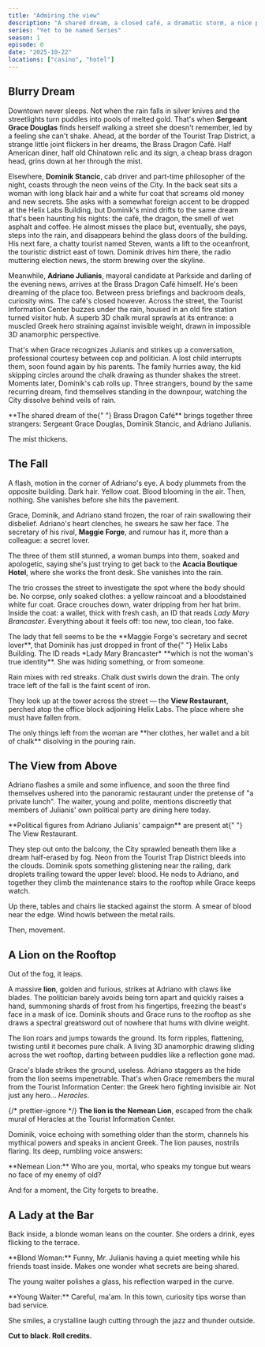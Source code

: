 ```yaml
---
title: "Admiring the view"
description: "A shared dream, a closed café, a dramatic storm, a nice panorama, a tragic death and an angry greek lion. Welcome to the City!"
series: "Yet to be named Series"
season: 1
episode: 0
date: "2025-10-22"
locations: ["casino", "hotel"]
---
```



## Blurry Dream

<Location name="downtown_district">Downtown</Location> never sleeps. Not when
the rain falls in silver knives and the streetlights turn puddles into pools of
melted gold. That's when **Sergeant Grace Douglas** finds herself walking a
street she doesn't remember, led by a feeling she can't shake. Ahead, at the
border of the
<Location name="tourist_trap_district">Tourist Trap District</Location>, a
strange little joint flickers in her dreams, the
<Location name="brass_dragon_cafe">Brass Dragon Café</Location>. Half American
diner, half old Chinatown relic and its sign, a cheap brass dragon head, grins
down at her through the mist.

Elsewhere, **Dominik Stancic**, cab driver and part-time philosopher of the night, coasts through the neon veins of the City. In the back seat sits a woman with long black hair and a white fur coat that screams old money and new secrets. She asks with a somewhat foreign accent to be dropped at the <Location name="helix_labs_building">Helix Labs Building</Location>, but Dominik's mind drifts to the same dream that's been haunting his nights: the café, the dragon, the smell of wet asphalt and coffee. He almost misses the place but, eventually, she pays, steps into the rain, and disappears behind the glass doors of the building. His next fare, a chatty tourist named Steven, wants a lift to the oceanfront, the touristic district east of town. Dominik drives him there, the radio muttering election news, the storm brewing over the skyline.

Meanwhile, **Adriano Julianis**, mayoral candidate at <Location name="parkside_district">Parkside</Location> and darling of the evening news, arrives at the <Location name="brass_dragon_cafe">Brass Dragon Café</Location> himself. He's been dreaming of the place too. Between press briefings and backroom deals, curiosity wins. The café's closed however. Across the street, the <Location name="tourist_information_center">Tourist Information Center</Location> buzzes under the rain, housed in an old fire station turned visitor hub. A superb 3D chalk mural sprawls at its entrance: a muscled Greek hero straining against invisible weight, drawn in impossible 3D anamorphic perspective.

That's when Grace recognizes Julianis and strikes up a conversation, professional courtesy between cop and politician. A lost child interrupts them, soon found again by his parents. The family hurries away, the kid skipping circles around the chalk drawing as thunder shakes the street. Moments later, Dominik's cab rolls up. Three strangers, bound by the same recurring dream, find themselves standing in the downpour, watching the City dissolve behind veils of rain.

<Clue>
  **The shared dream of the{" "}
  <Location name="brass_dragon_cafe">Brass Dragon Café</Location>** brings
  together three strangers: Sergeant Grace Douglas, Dominik Stancic, and Adriano
  Julianis.
</Clue>

The mist thickens.

## The Fall

A flash, motion in the corner of Adriano's eye. A body plummets from the opposite building. Dark hair. Yellow coat. Blood blooming in the air. Then, nothing. She vanishes before she hits the pavement.

Grace, Dominik, and Adriano stand frozen, the roar of rain swallowing their disbelief. Adriano's heart clenches, he swears he saw her face. The secretary of his rival, **Maggie Forge**, and rumour has it, more than a colleague: a secret lover.

The three of them still stunned, a woman bumps into them, soaked and apologetic, saying she's just trying to get back to the **<Location name="acacia_boutique_hotel">Acacia Boutique Hotel</Location>**, where she works the front desk. She vanishes into the rain.

The trio crosses the street to investigate the spot where the body should be. No corpse, only soaked clothes: a yellow raincoat and a bloodstained white fur coat. Grace crouches down, water dripping from her hat brim. Inside the coat: a wallet, thick with fresh cash, an ID that reads _Lady Mary Brancaster_. Everything about it feels off: too new, too clean, too fake.

<Clue>
  The lady that fell seems to be the **Maggie Forge's secretary and secret
  lover**, that Dominik has just dropped in front of the{" "}
  <Location name="helix_labs_building">Helix Labs Building</Location>. The ID
  reads *Lady Mary Brancaster* **which is not the woman's true identity**. She
  was hiding something, or from someone.
</Clue>

Rain mixes with red streaks. Chalk dust swirls down the drain. The only trace left of the fall is the faint scent of iron.

They look up at the tower across the street — the **<Location name="the_view_restaurant">View Restaurant</Location>**, perched atop the office block adjoining <Location name="helix_labs_building">Helix Labs</Location>. The place where she must have fallen from.

<Clue>
  The only things left from the woman are **her clothes, her wallet and a bit of
  chalk** disolving in the pouring rain.
</Clue>

## The View from Above

Adriano flashes a smile and some influence, and soon the three find themselves ushered into the panoramic restaurant under the pretense of "a private lunch". The waiter, young and polite, mentions discreetly that members of Julianis' own political party are dining here today.

<Clue>
  **Political figures from Adriano Julianis' campaign** are present at{" "}
  <Location name="the_view_restaurant">The View Restaurant</Location>.
</Clue>

They step out onto the balcony, the City sprawled beneath them like a dream half-erased by fog. Neon from the <Location name="tourist_trap_district">Tourist Trap District</Location> bleeds into the clouds. Dominik spots something glistening near the railing, dark droplets trailing toward the upper level: blood. He nods to Adriano, and together they climb the maintenance stairs to the rooftop while Grace keeps watch.

Up there, tables and chairs lie stacked against the storm. A smear of blood near the edge. Wind howls between the metal rails.

Then, movement.

## A Lion on the Rooftop

Out of the fog, it leaps.

A massive **lion**, golden and furious, strikes at Adriano with claws like blades. The politician barely avoids being torn apart and quickly raises a hand, summoning shards of frost from his fingertips, freezing the beast's face in a mask of ice. Dominik shouts and Grace runs to the rooftop as she draws a spectral greatsword out of nowhere that hums with divine weight.

The lion roars and jumps towards the ground. Its form ripples, flattening, twisting until it becomes pure chalk. A living 3D anamorphic drawing sliding across the wet rooftop, darting between puddles like a reflection gone mad.

Grace's blade strikes the ground, useless. Adriano staggers as the hide from the lion seems impenetrable. That's when Grace remembers the mural from the <Location name="tourist_information_center">Tourist Information Center</Location>: the Greek hero fighting invisible air. Not just any hero… _Heracles_.

{/* prettier-ignore */}
<Clue>
  **The lion is the Nemean Lion**, escaped from the chalk mural of Heracles at
  the <Location name="tourist_information_center"> Tourist Information Center</Location>.
</Clue>

Dominik, voice echoing with something older than the storm, channels his mythical powers and speaks in ancient Greek. The lion pauses, nostrils flaring. Its deep, rumbling voice answers:

<Quote type="dialogue">
  **Nemean Lion:** Who are you, mortal, who speaks my tongue but wears no face
  of my enemy of old?
</Quote>

And for a moment, the City forgets to breathe.

## A Lady at the Bar

Back inside, a blonde woman leans on the counter. She orders a drink, eyes flicking to the terrace.

<Quote type="dialogue">
  **Blond Woman:** Funny, Mr. Julianis having a quiet meeting while his friends
  toast inside. Makes one wonder what secrets are being shared.
</Quote>

The young waiter polishes a glass, his reflection warped in the curve.

<Quote type="dialogue">
  **Young Waiter:** Careful, ma'am. In this town, curiosity tips worse than bad
  service.
</Quote>

She smiles, a crystalline laugh cutting through the jazz and thunder outside.

**Cut to black. Roll credits.**
